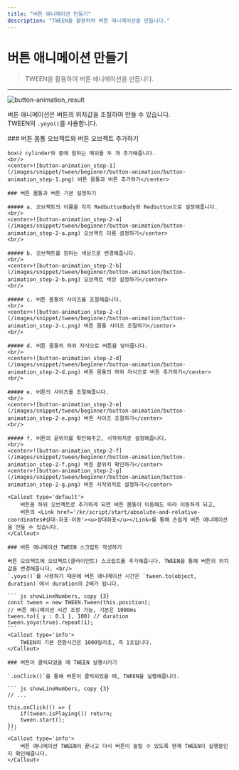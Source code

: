 ```yaml
---
title: "버튼 애니메이션 만들기"
description: "TWEEN을 활용하여 버튼 애니메이션을 만듭니다."
---
```


# 버튼 애니메이션 만들기

> TWEEN을 활용하여 버튼 애니메이션을 만듭니다.

---

![button-animation_result](/images/snippet/tween/beginner/button-animation/button-animation_result.gif)
<br/>

버튼 애니메이션은 버튼의 위치값을 조절하여 만들 수 있습니다. <br/>
TWEEN의 `.yoyo()`를 사용합니다.

<Steps>
    ### 버튼 몸통 오브젝트와 버튼 오브젝트 추가하기

    box나 cylinder와 중에 원하는 메쉬를 두 개 추가해줍니다.
    <br/>
    <center>![button-animation_step-1](/images/snippet/tween/beginner/button-animation/button-animation_step-1.png) 버튼 몸통과 버튼 추가하기</center>

    ### 버튼 몸통과 버튼 기본 설정하기
    
    ##### a. 오브젝트의 이름을 각각 RedbuttonBody와 Redbutton으로 설정해줍니다.
    <br/>
    <center>![button-animation_step-2-a](/images/snippet/tween/beginner/button-animation/button-animation_step-2-a.png) 오브젝트 이름 설정하기</center>
    <br/>

    ##### b. 오브젝트를 원하는 색상으로 변경해줍니다.
    <br/>
    <center>![button-animation_step-2-b](/images/snippet/tween/beginner/button-animation/button-animation_step-2-b.png) 오브젝트 색상 설정하기</center>
    <br/>

    ##### c. 버튼 몸통의 사이즈를 조절해줍니다.
    <br/>
    <center>![button-animation_step-2-c](/images/snippet/tween/beginner/button-animation/button-animation_step-2-c.png) 버튼 몸통 사이즈 조절하기</center>
    <br/>

    ##### d. 버튼 몸통의 하위 자식으로 버튼을 넣어줍니다.
    <br/>
    <center>![button-animation_step-2-d](/images/snippet/tween/beginner/button-animation/button-animation_step-2-d.png) 버튼 몸통의 하위 자식으로 버튼 추가하기</center>
    <br/>

    ##### e. 버튼의 사이즈를 조절해줍니다.
    <br/>
    <center>![button-animation_step-2-e](/images/snippet/tween/beginner/button-animation/button-animation_step-2-e.png) 버튼 사이즈 조절하기</center>
    <br/>

    ##### f. 버튼의 끝위치를 확인해주고, 시작위치로 설정해줍니다.
    <br/>
    <center>![button-animation_step-2-f](/images/snippet/tween/beginner/button-animation/button-animation_step-2-f.png) 버튼 끝위치 확인하기</center>
    <center>![button-animation_step-2-g](/images/snippet/tween/beginner/button-animation/button-animation_step-2-g.png) 버튼 시작위치로 설정하기</center>
    
    <Callout type='default'>
        버튼을 하위 오브젝트로 추가하게 되면 버튼 몸통이 이동해도 따라 이동하게 되고, 
        버튼의 <Link href='/kr/script/start/absolute-and-relative-coordinates#상대-좌표-이동'><u>상대좌표</u></Link>를 통해 손쉽게 버튼 애니메이션을 만들 수 있습니다.
    </Callout>

    ### 버튼 애니메이션 TWEEN 스크립트 작성하기

    버튼 오브젝트에 오브젝트(클라이언트) 스크립트를 추가해줍니다. TWEEN을 통해 버튼의 위치값을 변경해줍니다. <br/>
    `.yoyo()`를 사용하기 때문에 버튼 애니메이션 시간은 `tween.to(object, duration)`에서 duration의 2배가 됩니다.

    ``` js showLineNumbers, copy {3}
    const tween = new TWEEN.Tween(this.position);
    // 버튼 애니메이션 시간 조정 가능, 기본은 1000ms
    tween.to({ y : 0.1 }, 100) // duration
    tween.yoyo(true).repeat(1);
    ```
    <Callout type='info'>
        TWEEN의 기본 전환시간은 1000밀리초, 즉 1초입니다.
    </Callout>

    ### 버튼이 클릭되었을 때 TWEEN 실행시키기

    `.onClick()`을 통해 버튼이 클릭되었을 때, TWEEN을 실행해줍니다.

    ``` js showLineNumbers, copy {3}
    // ...

    this.onClick(() => {
        if(tween.isPlaying()) return;
        tween.start();
    });
    ```
    <Callout type='info'>
        버튼 애니메이션 TWEEN이 끝나고 다시 버튼이 눌릴 수 있도록 현재 TWEEN이 실행중인지 확인해줍니다.
    </Callout>
</Steps>